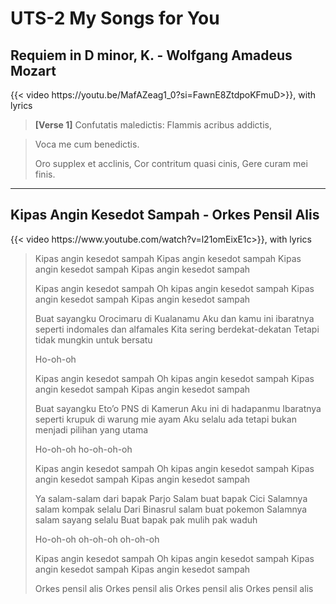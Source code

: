 # UTS-2 My Songs for You

## Requiem in D minor, K. - Wolfgang Amadeus Mozart

{{< video https://youtu.be/MafAZeag1_0?si=FawnE8ZtdpoKFmuD>}}, with lyrics

> **[Verse 1]** 
> Confutatis maledictis:
> Flammis acribus addictis,

> Voca me cum benedictis.
> 
> Oro supplex et acclinis,
> Cor contritum quasi cinis,
> Gere curam mei finis.

---

## Kipas Angin Kesedot Sampah - Orkes Pensil Alis 

{{< video https://www.youtube.com/watch?v=l21omEixE1c>}}, with lyrics

> Kipas angin kesedot sampah
> Kipas angin kesedot sampah
> Kipas angin kesedot sampah
> Kipas angin kesedot sampah
>
> Kipas angin kesedot sampah
> Oh kipas angin kesedot sampah
> Kipas angin kesedot sampah
> Kipas angin kesedot sampah
>
> Buat sayangku Orocimaru di Kualanamu
> Aku dan kamu ini ibaratnya seperti indomales dan alfamales
> Kita sering berdekat-dekatan
> Tetapi tidak mungkin untuk bersatu
>
> Ho-oh-oh
>
> Kipas angin kesedot sampah
> Oh kipas angin kesedot sampah
> Kipas angin kesedot sampah
> Kipas angin kesedot sampah
>
> Buat sayangku Eto'o PNS di Kamerun
> Aku ini di hadapanmu
> Ibaratnya seperti krupuk di warung mie ayam
> Aku selalu ada tetapi bukan menjadi pilihan yang utama
>
> Ho-oh-oh ho-oh-oh-oh
>
> Kipas angin kesedot sampah
> Oh kipas angin kesedot sampah
> Kipas angin kesedot sampah
> Kipas angin kesedot sampah
>
> Ya salam-salam dari bapak Parjo
> Salam buat bapak Cici
> Salamnya salam kompak selalu
> Dari Binasrul salam buat pokemon
> Salamnya salam sayang selalu
> Buat bapak pak mulih pak waduh
>
> Ho-oh-oh oh-oh-oh oh-oh-oh
>
> Kipas angin kesedot sampah
> Oh kipas angin kesedot sampah
> Kipas angin kesedot sampah
> Kipas angin kesedot sampah
>
> Orkes pensil alis
> Orkes pensil alis
> Orkes pensil alis
> Orkes pensil alis